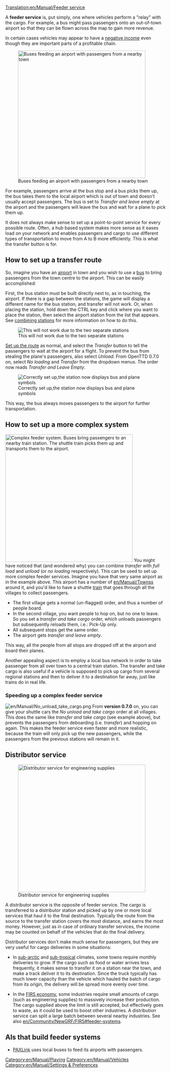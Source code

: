 [[Translation:en/Manual/Feeder service]]


{{en/Note|This article describes how to ''manually'' set up a one-way feeder service. This is not necessary if you have [[en/Manual/Passenger and cargo distribution]] enabled in OpenTTD v1.4 or later.}}

{{en/Note|If you want to create a [[en/Manual/Two-way feeder service]] then look there. The method described on this page works only in one way.}}

A '''feeder service''' is, put simply, one where vehicles perform a "relay" with the cargo.  For example, a bus might pass passengers onto an out-of-town airport so that they can be flown across the map to gain more revenue.

In certain cases vehicles may appear to have a [[en/Manual/Negative income with feeder service|negative income]] even though they are important parts of a profitable chain.

[[File:en/Manual/Feeder service.png|right|thumb|400px|Buses feeding an airport with passengers from a nearby town]]

For example, passengers arrive at the bus stop and a bus picks them up, the bus takes them to the local airport which is out of town and doesn't usually accept passengers. The bus is set to ''Transfer and leave empty'' at the airport and the passengers will leave the bus and wait for a plane to pick them up.

It does not always make sense to set up a point-to-point service for every possible route. Often, a hub based system makes more sense as it eases load on your network and enables passengers and cargo to use different types of transportation to move from A to B more efficiently. This is what the transfer button is for.

==How to set up a transfer route==
So, imagine you have an [[en/Manual/Airports|airport]] in town and you wish to use a [[en/Manual/Base Set/Road Vehicles/Buses|bus]] to bring passengers from the town centre to the airport. This can be easily accomplished: 

First, the bus station must be built directly next to, as in touching, the airport. If there is a gap between the stations, the game will display a different name for the bus station, and transfer will not work. Or, when placing the station, hold down the CTRL key and click where you want to place the station, then select the airport station from the list that appears. See [[en/Manual/Stations#combining-stations|combining stations]] for more information on how to do this.

[[File:en/Manual/Feeder service wrong.png|none|frame|This will not work due to the two separate stations]]

[[en/Manual/Construction|Set up the route]] as normal, and select the ''Transfer'' button to tell the passengers to wait at the airport for a flight. To prevent the bus from stealing the plane's passengers, also select ''Unload''. From OpenTTD 0.7.0 on, select ''No loading'' and ''Transfer'' from the dropdown menus. The order now reads ''Transfer and Leave Empty''. 

[[File:en/Manual/Feeder service correct.png|none|frame|Correctly set up,the station now displays bus and plane symbols]]

This way, the bus always moves passengers to the airport for further transportation.

==How to set up a more complex system==
[[File:en/Manual/Complex feeder system.png|right|thumb|400px|Complex feeder system. Buses bring passengers to an nearby train station. The shuttle train picks them up and transports them to the airport.]]
You might have noticed that (and wondered why) you can combine ''transfer'' with ''full load'' and ''unload'' (or ''no loading'' respectively). This can be used to set up more complex feeder services.
Imagine you have that very same airport as in the example above. This airport has a number of [[en/Manual/Towns]]s around it, and you'd like to have a shuttle [[en/Manual/Trains|train]] that goes through all the villages to collect passengers.

* The first village gets a normal (un-flagged) order, and thus a number of people board.
* In the second village, you want people to hop on, but no one to leave. So you set a ''transfer and take cargo'' order, which unloads passengers but subsequently reloads them, i.e.: Pick-Up only.
* All subsequent stops get the same order.
* The airport gets ''transfer and leave empty''.

This way, all the people from all stops are dropped off at the airport and board their planes.

Another appealing aspect is to employ a local bus network in order to take passenger from all over town to a central train station. The transfer and take cargo is also useful if a vehicle is supposed to pick up cargo from several regional stations and then to deliver it to a destination far away, just like trains do in real life.

=== Speeding up a complex feeder service ===
[[File:en/Manual/No unload take cargo.png|right]]
From '''version 0.7.0''' on, you can give your shuttle cars the ''No unload and take cargo'' order at all villages. This does the same like ''transfer and take cargo'' (see example above), but prevents the passengers from deboarding (i.e. ''transfer'') and hopping on again. This makes the feeder service even faster and more realistic, because the train will only pick up the new passengers, while the passengers from the previous stations will remain in it.
{{en/Feature|0.7}}


== Distributor service ==

[[File:en/Manual/Distributor-service.png|right|thumb|400px|Distributor service for engineering supplies]]

A distributor service is the opposite of feeder service. The cargo is transferred to a distributor station and picked up by one or more local services that haul it to the final destination. Typically the route from the source to the transfer station covers the most distance, and earns the most money. However, just as in case of ordinary transfer services, the income may be counted on behalf of the vehicles that do the final delivery.

Distributor services don't make much sense for passengers, but they are very useful for cargo deliveries in some situations:

* In [[en/Manual/Climates#sub-arctic|sub-arctic]] and [[en/Manual/Climates#sub-tropical|sub-tropical]] climates, some towns require monthly deliveries to grow. If the cargo such as food or water arrives less frequently, it makes sense to transfer it on a station near the town, and make a track deliver it to its destination. Since the truck typically has much lower capacity than the vehicle which hauled the batch of cargo from its origin, the delivery will be spread more evenly over time.

* In the [[en/Community/NewGRF/FIRS|FIRS economy]], some industries require small amounts of cargo (such as engineering supplies) to massively increase their production. The cargo supplied above the limit is still accepted, but effectively goes to waste, as it could be used to boost other industries. A distribution service can split a large batch between several nearby industries. See also [[en/Community/NewGRF/FIRS#feeder-systems]].

== AIs that build feeder systems ==
* [http://www.tt-forums.net/viewtopic.php?f=65&t=41518 PAXLink] uses local buses to feed its airports with passengers.

[[Category:en/Manual/Playing]]
[[Category:en/Manual/Vehicles]]
[[Category:en/Manual/Settings & Preferences]]